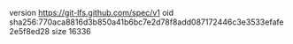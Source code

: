 version https://git-lfs.github.com/spec/v1
oid sha256:770aca8816d3b850a41b6bc7e2d78f8add087172446c3e3533efafe2e5f8ed28
size 16336

